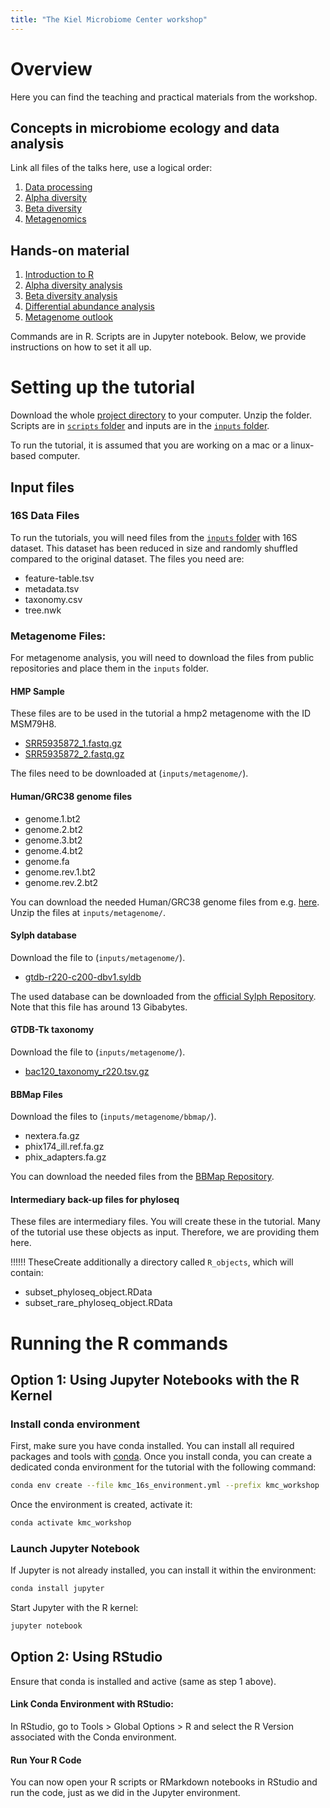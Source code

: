 ```yaml
---
title: "The Kiel Microbiome Center workshop"
---
```


# Overview

Here you can find the teaching and practical materials from the workshop.

## Concepts in microbiome ecology and data analysis

Link all files of the talks here, use a logical order:

1.  [Data processing](talks/nfdi4microbiota_DataPreProcessing.pdf)
2.  [Alpha diversity](talks/nfdi4microbiota_Alpha_diversity.pdf)
3.  [Beta diversity](talks/nfdi4microbiota_Beta_diversity.pdf)
4.  [Metagenomics](talks/nfdi4microbiota_DAA_Metagenomics.pdf)

## Hands-on material

1.  [Introduction to R](scripts/1_intro_to_r.ipynb)
2.  [Alpha diversity analysis](scripts/2_Alpha_diversity.ipynb)
3.  [Beta diversity analysis](scripts/3_Beta_diversity.ipynb)
4.  [Differential abundance analysis](scripts/4_Differential_abundance.ipynb)
5.  [Metagenome outlook](scripts/5_Metagenome_outook.ipynb)

Commands are in R. Scripts are in Jupyter notebook. Below, we provide instructions on how to set it all up.

# Setting up the tutorial

Download the whole [project directory](https://github.com/ikmb/nfdi4microbiota_kmc_microbiome_workshop/archive/refs/heads/main.zip) to your computer. Unzip the folder. Scripts are in [`scripts` folder](https://github.com/ikmb/nfdi4microbiota_kmc_microbiome_workshop/tree/main/scripts) and inputs are in the [`inputs` folder](https://github.com/ikmb/nfdi4microbiota_kmc_microbiome_workshop/tree/main/inputs).

To run the tutorial, it is assumed that you are working on a mac or a linux-based computer.

## Input files

### 16S Data Files

To run the tutorials, you will need files from the [`inputs` folder](https://github.com/ikmb/nfdi4microbiota_kmc_microbiome_workshop/tree/main/inputs) with 16S dataset. This dataset has been reduced in size and randomly shuffled compared to the original dataset. The files you need are:

-   feature-table.tsv
-   metadata.tsv
-   taxonomy.csv
-   tree.nwk

### Metagenome Files:

For metagenome analysis, you will need to download the files from public repositories and place them in the `inputs` folder.

#### HMP Sample

These files are to be used in the tutorial a hmp2 metagenome with the ID MSM79H8.

-   [SRR5935872_1.fastq.gz](http://ftp.sra.ebi.ac.uk/vol1/fastq/SRR593/002/SRR5935872/SRR5935872_1.fastq.gz)
-   [SRR5935872_2.fastq.gz](http://ftp.sra.ebi.ac.uk/vol1/fastq/SRR593/002/SRR5935872/SRR5935872_2.fastq.gz)

The files need to be downloaded at (`inputs/metagenome/`).

#### Human/GRC38 genome files

-   genome.1.bt2
-   genome.2.bt2
-   genome.3.bt2
-   genome.4.bt2
-   genome.fa
-   genome.rev.1.bt2
-   genome.rev.2.bt2

You can download the needed Human/GRC38 genome files from e.g. [here](https://genome-idx.s3.amazonaws.com/bt/GRCh38_noalt_decoy_as.zip). Unzip the files at `inputs/metagenome/`.


#### Sylph database

Download the file to (`inputs/metagenome/`).

-   [gtdb-r220-c200-dbv1.syldb](http://faust.compbio.cs.cmu.edu/sylph-stuff/gtdb-r220-c200-dbv1.syldb)

The used database can be downloaded from the [official Sylph Repository](https://github.com/bluenote-1577/sylph/wiki/Pre%E2%80%90built-databases). Note that this file has around 13 Gibabytes.


#### GTDB-Tk taxonomy

Download the file to (`inputs/metagenome/`).

-  [bac120_taxonomy_r220.tsv.gz](https://data.ace.uq.edu.au/public/gtdb/data/releases/release220/220.0/bac120_taxonomy_r220.tsv.gz)

#### BBMap Files

Download the files to (`inputs/metagenome/bbmap/`).

-   nextera.fa.gz
-   phix174_ill.ref.fa.gz
-   phix_adapters.fa.gz

You can download the needed files from the [BBMap Repository](https://github.com/BioInfoTools/BBMap/tree/master/resources).

#### Intermediary back-up files for phyloseq

These files are intermediary files. You will create these in the tutorial. Many of the tutorial use these objects as input. Therefore, we are providing them here.

!!!!!! TheseCreate additionally a directory called `R_objects`, which will contain:

-   subset_phyloseq_object.RData
-   subset_rare_phyloseq_object.RData


# Running the R commands

## Option 1: Using Jupyter Notebooks with the R Kernel

### Install conda environment

First, make sure you have conda installed. You can install all required packages and tools with [conda](https://docs.conda.io/projects/conda/en/latest/user-guide/install/linux.html). Once you install conda, you can create a dedicated conda environment for the tutorial with the following command:

``` bash
conda env create --file kmc_16s_environment.yml --prefix kmc_workshop
```

Once the environment is created, activate it:

``` bash
conda activate kmc_workshop
```

### Launch Jupyter Notebook

If Jupyter is not already installed, you can install it within the environment:

``` bash
conda install jupyter
```

Start Jupyter with the R kernel:

``` bash
jupyter notebook
```

## Option 2: Using RStudio

Ensure that conda is installed and active (same as step 1 above).

#### Link Conda Environment with RStudio:

In RStudio, go to Tools \> Global Options \> R and select the R Version associated with the Conda environment.

#### Run Your R Code

You can now open your R scripts or RMarkdown notebooks in RStudio and run the code, just as we did in the Jupyter environment.

